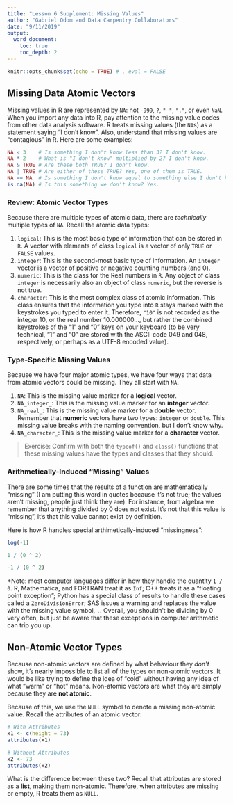 ```yaml
---
title: "Lesson 6 Supplement: Missing Values"
author: "Gabriel Odom and Data Carpentry Collaborators"
date: "9/11/2019"
output:
  word_document:
    toc: true
    toc_depth: 2
---
```


```r
knitr::opts_chunk$set(echo = TRUE) # , eval = FALSE
```

## Missing Data Atomic Vectors
Missing values in R are represented by `NA`: not `-999`, `?`, `" "`, `"."`, or even `NaN`. When you import any data into R, pay attention to the missing value codes from other data analysis software. R treats missing values (the `NA`s) as a statement saying "I don't know". Also, understand that missing values are "contagious" in R. Here are some examples:
```r
NA < 3    # Is something I don't know less than 3? I don't know.
NA * 2    # What is "I don't know" multiplied by 2? I don't know.
NA & TRUE # Are these both TRUE? I don't know.
NA | TRUE # Are either of these TRUE? Yes, one of them is TRUE.
NA == NA  # Is something I don't know equal to something else I don't know? I don't know.
is.na(NA) # Is this something we don't know? Yes.
```


### Review: Atomic Vector Types
Because there are multiple types of atomic data, there are *technically* multiple types of `NA`. Recall the atomic data types:

1. `logical`: This is the most basic type of information that can be stored in `R`. A vector with elements of class `logical` is a vector of only `TRUE` or `FALSE` values.
2. `integer`: This is the second-most basic type of information. An `integer` vector is a vector of positive or negative counting numbers (and 0).
3. `numeric`: This is the class for the Real numbers in `R`. Any object of class `integer` is necessarily also an object of class `numeric`, but the reverse is not true.
4. `character`: This is the most complex class of atomic information. This class ensures that the information you type into `R` stays marked with the keystrokes you typed to enter it. Therefore, `"10"` is not recorded as the integer 10, or the real number 10.000000..., but rather the combined keystrokes of the "1" and "0" keys on your keyboard (to be very technical, "1" and "0" are stored with the ASCII code 049 and 048, respectively, or perhaps as a UTF-8 encoded value).

### Type-Specific Missing Values
Because we have four major atomic types, we have four ways that data from atomic vectors could be missing. They all start with `NA`.

1. `NA`: This is the missing value marker for a **logical** vector.
2. `NA_integer_`: This is the missing value marker for an **integer** vector.
3. `NA_real_`: This is the missing value marker for a **double** vector. Remember that **numeric** vectors have two types: `integer` or `double`. This missing value breaks with the naming convention, but I don't know why.
4. `NA_character_`: This is the missing value marker for a **character** vector.

> Exercise: Confirm with both the `typeof()` and `class()` functions that these missing values have the types and classes that they should.

### Arithmetically-Induced "Missing" Values
There are some times that the results of a function are mathematically "missing" (I am putting this word in quotes because it's not true; the values aren't missing, people just think they are). For instance, from algebra we remember that anything divided by 0 does not exist. It's not that this value is "missing", it's that this value cannot exist by definition.

Here is how R handles special arthimetically-induced "missingness":
```r
log(-1)

1 / (0 ^ 2)

-1 / (0 ^ 2)
```

*Note: most computer languages differ in how they handle the quantity `1 / 0`. R, Mathematica, and FORTRAN treat it as `Inf`; C++ treats it as a "floating point exception"; Python has a special class of results to handle these cases called a `ZeroDivisionError`; SAS issues a warning and replaces the value with the missing value symbol, `.`. Overall, you shouldn't be dividing by 0 very often, but just be aware that these exceptions in computer arithmetic can trip you up.


## Non-Atomic Vector Types
Because non-atomic vectors are defined by what behaviour they *don't* show, it's nearly impossible to list all of the types on non-atomic vectors. It would be like trying to define the idea of "cold" without having any idea of what "warm" or "hot" means. Non-atomic vectors are what they are simply because they are **not atomic**.

Because of this, we use the `NULL` symbol to denote a missing non-atomic value. Recall the attributes of an atomic vector:
```r
# With Attributes
x1 <- c(height = 73)
attributes(x1)

# Without Attributes
x2 <- 73
attributes(x2)
```

What is the difference between these two? Recall that attributes are stored as a **list**, making them non-atomic. Therefore, when attributes are missing or empty, R treats them as `NULL`.